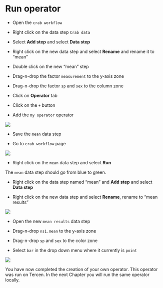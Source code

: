 # Run operator

* Open the ``crab workflow`` 

* Right click on the data step ``Crab data``

* Select **Add step** and select **Data step**

* Right click on the new data step and select **Rename** and rename it to "mean"

* Double click on the new "mean" step

* Drag-n-drop the factor ``measurement`` to the y-axis zone

* Drag-n-drop the factor ``sp`` and ``sex`` to the column zone 

* Click on **Operator** tab 

* Click on the ``+`` button

* Add the ``my operator`` operator

![](images/mean_step.png)

* Save the ``mean`` data step 

* Go to ``crab workflow`` page

![](images/workflow_mean_only.png)

* Right click on the ``mean`` data step and select **Run**

The ``mean`` data step should go from blue to green.

* Right click on the data step named "mean" and **Add step** and select **Data step**

* Right click on the new data  step and select **Rename**, rename to "mean results"

![](images/workflow_mean.png)

* Open the new ``mean results`` data step

* Drag-n-drop ``ns1.mean`` to the y-axis zone

* Drag-n-drop ``sp`` and ``sex`` to the color zone

* Select ``bar`` in the drop down menu where it currently is ``point``

![](images/mean_results.png)


You have now completed the creation of your own operator. This operator was run on Tercen. In the next Chapter you will run the same operator locally.